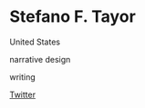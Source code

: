 # Stefano F. Tayor

<Location>

United States

</Location>

<Skills>

narrative design

writing

</Skills>

<Personal>

[Twitter](https://twitter.com/Stefano_TM)

</Personal>


